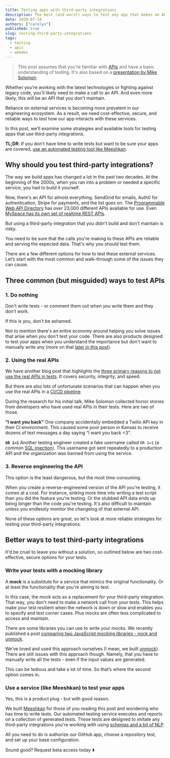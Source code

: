 ```yaml
---
title: Testing apps with third-party integrations
description: The best (and worst) ways to test any app that makes an API call to a third-party integration or service.
date: 2020-07-24
authors: ["carolyn"]
published: true
slug: testing-third-party-integrations
tags:
  - testing
  - apis
  - webdev
---
```



> This post assumes that you're familiar with [APIs](https://www.programmableweb.com/api-university/what-are-apis-and-how-do-they-work) and have a basic understanding of testing. It's also based on a [presentation by Mike Solomon](https://www.youtube.com/watch?v=KFiSEQtTdpk&t=779s).

Whether you’re working with the latest technologies or fighting against legacy code, you'll likely need to make a call to an API. And even more likely, this will be an API that you don't maintain.

Reliance on external services is becoming more prevalent in our engineering ecosystem. As a result, we need cost-effective, secure, and reliable ways to test how our app interacts with these services.

In this post, we'll examine some strategies and available tools for testing apps that use third-party integrations.

**TL;DR**: If you don't have time to write tests but want to be sure your apps are covered, [use an automated testing tool like Meeshkan](#use-a-service-like-meeshkan-to-test-your-apps).

## Why should you test third-party integrations?

The way we build apps has changed a lot in the past two decades. At the beginning of the 2000s, when you ran into a problem or needed a specific service, you had to build it yourself.

Now, there's an API for almost everything. SendGrid for emails, Auth0 for authentication, Stripe for payments, and the list goes on. The [Programmable Web API Directory](https://www.programmableweb.com/apis/directory) has over 23,000 different APIs available for use. Even [MySpace has its own set of realtime REST APIs](https://www.programmableweb.com/api/myspace-rest-api).

But using a third-party integration that you didn't build and don't maintain is risky.

You need to be sure that the calls you're making to these APIs are reliable and serving the expected data. That's why you should test them.

There are a few different options for how to test these external services. Let’s start with the most common and walk-through some of the issues they can cause.

## Three common (but misguided) ways to test APIs

### 1. Do nothing

Don't write tests - or comment them out when you write them and they don't work.

If this is you, don't be ashamed.

Not to mention there's an entire economy around helping you solve issues that arise when you don't test your code. There are also products designed to test your apps when you understand the importance but don't want to manually write any (more on that [later in this post](#use-a-service-like-meeshkan-to-test-your-apps)).

### 2. Using the real APIs

We have another blog post that highlights the [three primary reasons to not use the real APIs in tests](/blog/why-not-use-real-apis-in-tests/). It covers security, integrity, and speed.

But there are also lots of unfortunate scenarios that can happen when you use the real APIs in a [CI/CD pipeline](https://www.infoworld.com/article/3271126/what-is-cicd-continuous-integration-and-continuous-delivery-explained.html).

During the research for his initial talk, Mike Solomon collected horror stories from developers who have used real APIs in their tests. Here are two of those.

**“I want you back”**
One company accidentally embedded a Twilio API key in their CI environment. This caused some poor person in Kansas to receive dozens of text messages a day saying “I want you back <3”.

**`OR 1=1`**
Another testing engineer created a fake username called `OR 1=1` (a common [SQL injection](https://developer.mozilla.org/en-US/docs/Glossary/SQL_Injection)). This username got sent repeatedly to a production API and the organization was banned from using the service.

### 3. Reverse engineering the API

This option is the least dangerous, but the most time-consuming.

When you create a reverse-engineered version of the API you're testing, it comes at a cost. For instance, sinking more time into writing a test script than you did the feature you're testing. Or the stubbed API data ends up being longer than the code you're testing. It's also difficult to maintain unless you endlessly monitor the changelog of that external API.

None of these options are great, so let's look at more reliable strategies for testing your third-party integrations.

## Better ways to test third-party integrations

It'd be cruel to leave you without a solution, so outlined below are two cost-effective, secure options for your tests.

### Write your tests with a mocking library

A **mock** is a substitute for a service that mimics the original functionality. Or at least the functionality that you're aiming to test.

In this case, the mock acts as a replacement for your third-party integration. That way, you don't need to make a network call from your tests. This helps make your test resilient when the network is down or slow and enables you to specify and test corner cases. Plus mocks are often less complicated to access and maintain.

There are some libraries you can use to write your mocks. We recently published a post [comparing two JavaScript mocking libraries - nock and unmock](https://meeshkan.com/blog/unmock-vs-nock/).

We’ve loved and used this approach ourselves (I mean, we built [unmock](https://github.com/meeshkan/unmock-js)). There are still issues with this approach though. Namely, that you have to manually write all the tests - even if the input values are generated.

This can be tedious and take a lot of time. So that’s where the second option comes in.

### Use a service (like Meeshkan) to test your apps

Yes, this is a product plug - but with good reason.

We built [Meeshkan](/) for those of you reading this post and wondering who has time to write tests. Our automated testing service executes and reports on a collection of generated tests. These tests are designed to imitate any third-party integrations you're working with using [schemas and a bit of NLP](/docs/how-meeshkan-works/).

All you need to do is authorize our GitHub app, choose a repository test, and set up your base configuration.

Sound good? Request beta access today ⬇️

<RequestAccess />

